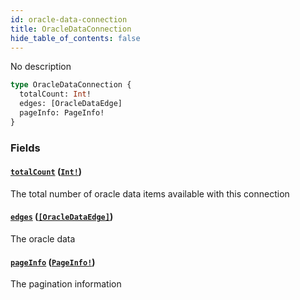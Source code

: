 ```yaml
---
id: oracle-data-connection
title: OracleDataConnection
hide_table_of_contents: false
---
```



No description

```graphql
type OracleDataConnection {
  totalCount: Int!
  edges: [OracleDataEdge]
  pageInfo: PageInfo!
}
```


### Fields

#### [`totalCount`](#) ([`Int!`](/mainnet/api/graphql/scalars/int))

The total number of oracle data items available with this connection


#### [`edges`](#) ([`[OracleDataEdge]`](/mainnet/api/graphql/objects/oracle-data-edge))

The oracle data


#### [`pageInfo`](#) ([`PageInfo!`](/mainnet/api/graphql/objects/page-info))

The pagination information





